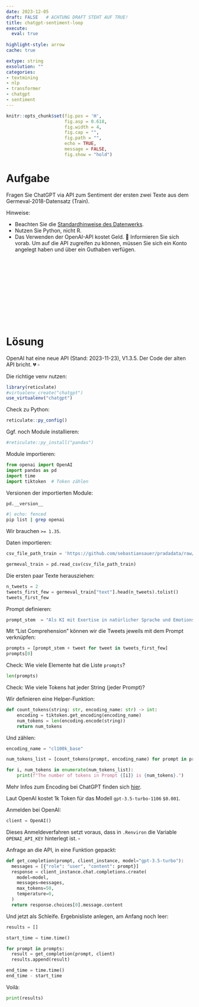 ```yaml
---
date: 2023-12-05 
draft: FALSE   # ACHTUNG DRAFT STEHT AUF TRUE!
title: chatgpt-sentiment-loop
execute: 
  eval: true 
  
highlight-style: arrow 
cache: true

extype: string
exsolution: ""
categories:
- textmining
- nlp
- transformer
- chatgpt
- sentiment
---
```









```r
knitr::opts_chunk$set(fig.pos = 'H',
                      fig.asp = 0.618,
                      fig.width = 4,
                      fig.cap = "", 
                      fig.path = "",
                      echo = TRUE, 
                      message = FALSE,
                      fig.show = "hold")
```








# Aufgabe


Fragen Sie ChatGPT via API zum Sentiment der ersten zwei Texte aus dem Germeval-2018-Datensatz (Train).


Hinweise:

- Beachten Sie die [Standardhinweise des Datenwerks](https://datenwerk.netlify.app/hinweise).
- Nutzen Sie Python, nicht R.
- Das Verwenden der OpenAI-API kostet Geld. 💸 Informieren Sie sich vorab. Um auf die API zugreifen zu können, müssen Sie sich ein Konto angelegt haben und über ein Guthaben verfügen.



</br>
</br>
</br>
</br>
</br>
</br>
</br>
</br>
</br>
</br>

# Lösung


::: {.callout-attention}
OpenAI hat eine neue API (Stand: 2023-11-23), V1.3.5. Der Code der alten API bricht. 💔 $\square$
:::


Die richtige venv nutzen:

```r
library(reticulate)
#virtualenv_create("chatgpt")
use_virtualenv("chatgpt")
```


Check zu Python:

```r
reticulate::py_config()
```

Ggf. noch Module installieren:

```r
#reticulate::py_install("pandas")
```


Module importieren:

```python
from openai import OpenAI
import pandas as pd
import time 
import tiktoken  # Token zählen
```

Versionen der importierten Module:

```python
pd.__version__
```


```zsh
#| echo: fenced
pip list | grep openai
```


Wir brauchen `>= 1.35`.

Daten importieren:

```python
csv_file_path_train = 'https://github.com/sebastiansauer/pradadata/raw/master/data-raw/germeval_train.csv'

germeval_train = pd.read_csv(csv_file_path_train)
```


Die ersten paar Texte herausziehen:

```python
n_tweets = 2
tweets_first_few = germeval_train["text"].head(n_tweets).tolist()
tweets_first_few
```


Prompt definieren:

```python
prompt_stem  = "Als KI mit Exertise in natürlicher Sprache und Emotionserkennung ist es Ihre Aufgabe, das Sentiment des folgenden Textes zu erkennen. Bitte antworten Sie nur mit einem Wort, entweder 'positiv', 'neutral' oder 'negativ'. Dieses Wort soll die Insgesamt-Einschätzung des Sentiments des Textes zusammenfassen. Nach dem Doppelpunkt folt der Text, dessen Sentiment Sie einschätzen sollen: \n"
```


Mit "List Comprehension" können wir die Tweets jeweils mit dem Prompt verknüpfen:

```python
prompts = [prompt_stem + tweet for tweet in tweets_first_few]
prompts[0]
```

Check: Wie viele Elemente hat die Liste `prompts`?

```python
len(prompts)
```




Check: Wie viele Tokens hat jeder String (jeder Prompt)?

Wir definieren eine Helper-Funktion:

```python
def count_tokens(string: str, encoding_name: str) -> int:
    encoding = tiktoken.get_encoding(encoding_name)
    num_tokens = len(encoding.encode(string))
    return num_tokens
```


Und zählen:

```python
encoding_name = "cl100k_base"

num_tokens_list = [count_tokens(prompt, encoding_name) for prompt in prompts]

for i, num_tokens in enumerate(num_tokens_list):
    print(f"The number of tokens in Prompt {[i]} is {num_tokens}.")
```


Mehr Infos zum Encoding bei ChatGPT finden sich [hier](https://stackoverflow.com/questions/75804599/openai-api-how-do-i-count-tokens-before-i-send-an-api-request).

Laut OpenAI kostet 1k Token für das Modell `gpt-3.5-turbo-1106` `$0.001`.





Anmelden bei OpenAI:

```python
client = OpenAI()
```


::: {.callout-note}
Dieses Anmeldeverfahren setzt voraus, dass in `.Renviron` die Variable `OPENAI_API_KEY` hinterlegt ist. $\square$
:::






Anfrage an die API, in eine Funktion gepackt:

```python
def get_completion(prompt, client_instance, model="gpt-3.5-turbo"):
  messages = [{"role": "user", "content": prompt}]
  response = client_instance.chat.completions.create(
    model=model,
    messages=messages,
    max_tokens=50,
    temperature=0,
  )
  return response.choices[0].message.content
```


Und jetzt als Schleife. Ergebnisliste anlegen, am Anfang noch leer:

```python
results = []
```


```python
start_time = time.time()

for prompt in prompts:
  result = get_completion(prompt, client) 
  results.append(result)

end_time = time.time()
end_time - start_time
```

Voilà:


```python
print(results)
```

